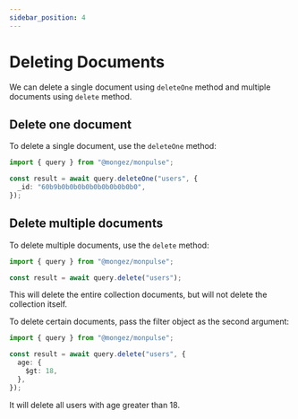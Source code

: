 ```yaml
---
sidebar_position: 4
---
```


# Deleting Documents

We can delete a single document using `deleteOne` method and multiple documents using `delete` method.

## Delete one document

To delete a single document, use the `deleteOne` method:

```ts title="src/app.ts"
import { query } from "@mongez/monpulse";

const result = await query.deleteOne("users", {
  _id: "60b9b0b0b0b0b0b0b0b0b0b0",
});
```

## Delete multiple documents

To delete multiple documents, use the `delete` method:

```ts title="src/app.ts"
import { query } from "@mongez/monpulse";

const result = await query.delete("users");
```

This will delete the entire collection documents, but will not delete the collection itself.

To delete certain documents, pass the filter object as the second argument:

```ts title="src/app.ts"
import { query } from "@mongez/monpulse";

const result = await query.delete("users", {
  age: {
    $gt: 18,
  },
});
```

It will delete all users with age greater than 18.

